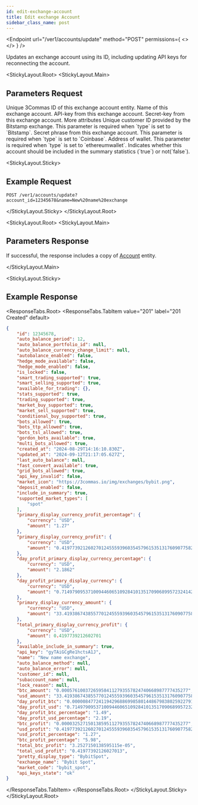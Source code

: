 ```yaml
---
id: edit-exchange-account
title: Edit exchange Account
sidebar_class_name: post
---
```



<Endpoint
  url="/ver1/accounts/update"
  method="POST"
  permissions={
    <>
      <Permission title="Permission" description="ACCOUNTS_WRITE" />
      <Permission title="Security" description="SIGNED" />
    </>
  }
/>

Updates an exchange account using its ID, including updating API keys for reconnecting the account.

<StickyLayout.Root>
<StickyLayout.Main>

## Parameters Request

<ApiParam name='account_id' type='integer' id="account_id" required>
   Unique 3Commas ID of this exchange account entity.
</ApiParam>

<ApiParam name='name' type='string' id="name">
    Name of this exchange account.
</ApiParam>

<ApiParam name='api_key' type='string' id="api_key">
   API-key from this exchange account.
</ApiParam>

<ApiParam name='secret' type='string' id="secret">
   Secret-key from this exchange account.
</ApiParam>

<CollapseAll>
<CollapseAllHeading> More attributes <CollapseAllButton /> </CollapseAllHeading>

<CollapsibleApiParam name="customer_id" type="string" id="customer_id">
  Unique customer ID provided by the Bitstamp exchange.
  This parameter is required when `type` is set to `Bitstamp`.
</CollapsibleApiParam>

<CollapsibleApiParam name="passphrase" type="string" id="passphrase">
   Secret phrase from this exchange account. This parameter is required when `type` is set to `Coinbase`.
</CollapsibleApiParam>

<CollapsibleApiParam name="address" type="string" id="address">
   Address of wallet. This parameter is required when `type` is set to `ethereumwallet`.
</CollapsibleApiParam>

<CollapsibleApiParam name="include_in_summary" type="boolean" id="include_in_summary">
   Indicates whether this account should be included in the summary statistics (`true`) or not(`false`).
</CollapsibleApiParam>
</CollapseAll>
</StickyLayout.Main>

<StickyLayout.Sticky>

## Example Request
```
POST /ver1/accounts/update?account_id=12345678&name=New%20name%20exchange
```
</StickyLayout.Sticky>
</StickyLayout.Root>

<StickyLayout.Root>
<StickyLayout.Main>

## Parameters Response
If successful, the response includes a copy of [Account](0.%20Account%20entity.mdx) entity.

</StickyLayout.Main>

<StickyLayout.Sticky>

## Example Response

<ResponseTabs.Root>
<ResponseTabs.TabItem value="201" label="201 Created" default>

```json
{
    "id": 12345678,
    "auto_balance_period": 12,
    "auto_balance_portfolio_id": null,
    "auto_balance_currency_change_limit": null,
    "autobalance_enabled": false,
    "hedge_mode_available": false,
    "hedge_mode_enabled": false,
    "is_locked": false,
    "smart_trading_supported": true,
    "smart_selling_supported": true,
    "available_for_trading": {},
    "stats_supported": true,
    "trading_supported": true,
    "market_buy_supported": true,
    "market_sell_supported": true,
    "conditional_buy_supported": true,
    "bots_allowed": true,
    "bots_ttp_allowed": true,
    "bots_tsl_allowed": true,
    "gordon_bots_available": true,
    "multi_bots_allowed": true,
    "created_at": "2024-08-29T14:16:10.830Z",
    "updated_at": "2024-09-12T21:17:05.627Z",
    "last_auto_balance": null,
    "fast_convert_available": true,
    "grid_bots_allowed": true,
    "api_key_invalid": false,
    "market_icon": "https://3commas.io/img/exchanges/bybit.png",
    "deposit_enabled": false,
    "include_in_summary": true,
    "supported_market_types": [
        "spot"
    ],
    "primary_display_currency_profit_percentage": {
        "currency": "USD",
        "amount": "1.27"
    },
    "primary_display_currency_profit": {
        "currency": "USD",
        "amount": "0.41977392126027012455593960354579615351317609077582"
    },
    "day_profit_primary_display_currency_percentage": {
        "currency": "USD",
        "amount": "2.1862"
    },
    "day_profit_primary_display_currency": {
        "currency": "USD",
        "amount": "0.71497909537100944606510928410135170906899572324142"
    },
    "primary_display_currency_amount": {
        "currency": "USD",
        "amount": "33.41938674385577012455593960354579615351317609077582"
    },
    "total_primary_display_currency_profit": {
        "currency": "USD",
        "amount": 0.4197739212602701
    },
    "available_include_in_summary": true,
    "api_key": "gyTAiGCgRe1hctsA1J",
    "name": "New name exchange",
    "auto_balance_method": null,
    "auto_balance_error": null,
    "customer_id": null,
    "subaccount_name": null,
    "lock_reason": null,
    "btc_amount": "0.000576100372659584112793557824740668987777435277",
    "usd_amount": "33.41938674385577012455593960354579615351317609077582",
    "day_profit_btc": "0.000008477241194296886998580144867983802592279153250469",
    "day_profit_usd": "0.71497909537100944606510928410135170906899572324142",
    "day_profit_btc_percentage": "1.49",
    "day_profit_usd_percentage": "2.19",
    "btc_profit": "0.000032527150138595112793557824740668987777435277",
    "usd_profit": "0.41977392126027012455593960354579615351317609077582",
    "usd_profit_percentage": "1.27",
    "btc_profit_percentage": "5.98",
    "total_btc_profit": "3.2527150138595115e-05",
    "total_usd_profit": "0.41977392126027013",
    "pretty_display_type": "BybitSpot",
    "exchange_name": "Bybit Spot",
    "market_code": "bybit_spot",
    "api_keys_state": "ok"
}
```
  </ResponseTabs.TabItem>
</ResponseTabs.Root>
</StickyLayout.Sticky>
</StickyLayout.Root>
